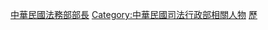 [[Category:中華民國法務部部長|]]
[[Category:中華民國司法行政部相關人物|Category:中華民國司法行政部相關人物]]
[[Category:中華民國行政院所屬部會首長|歷]]